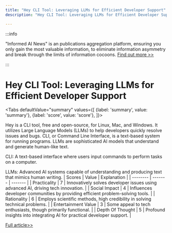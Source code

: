 ```yaml
---
title: "Hey CLI Tool: Leveraging LLMs for Efficient Developer Support"
description: "Hey CLI Tool: Leveraging LLMs for Efficient Developer Support"

---
```



:::info

"Informed AI News" is an publications aggregation platform, ensuring you only gain the most valuable information, to eliminate information asymmetry and break through the limits of information cocoons.  [Find out more >>](/)

:::

# Hey CLI Tool: Leveraging LLMs for Efficient Developer Support


<Tabs
	defaultValue="summary"
	values={[
	{label: 'summary', value: 'summary'},
	{label: 'score', value: 'score'},
]}>
<TabItem value="summary">


Hey is a CLI tool, free and open-source, for Linux, Mac, and Windows. It utilizes Large Language Models (LLMs) to help developers quickly resolve issues and bugs. CLI, or Command Line Interface, is a text-based system for running programs. LLMs are sophisticated AI models that understand and generate human-like text.

CLI: A text-based interface where users input commands to perform tasks on a computer.

LLMs: Advanced AI systems capable of understanding and producing text that mimics human writing.
</TabItem>
<TabItem value="score">
	| Scores     | Value   | Explanation |
	| -------- | ------- | ------- |
	| Practicality  | 7    | Innovatively solves developer issues using advanced AI, driving tech innovation.    |
	| Social Impact | 4     | Influences developer communities by providing efficient problem-solving tools.    |
	| Rationality    | 6    | Employs scientific methods, high credibility in solving technical problems.    |
	| Entertainment Value    | 3    | Some appeal to tech enthusiasts, though primarily functional.    |
	| Depth Of Thought    | 5    | Profound insights into integrating AI for practical developer support.    |
</TabItem>
</Tabs>

[Full article>>](https://www.producthunt.com/posts/hey-7fed5187-9b92-4ee8-9ce5-e08d5bc63d15)
